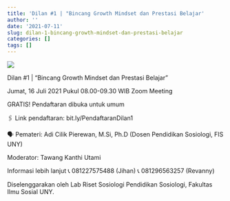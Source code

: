 ```yaml
---
title: 'Dilan #1 | "Bincang Growth Mindset dan Prestasi Belajar'
author: ''
date: '2021-07-11'
slug: dilan-1-bincang-growth-mindset-dan-prestasi-belajar
categories: []
tags: []
---
```


![](images/Dilan 1.jpg)

Dilan #1 | "Bincang Growth Mindset dan Prestasi Belajar"

Jumat, 16 Juli 2021
Pukul 08.00-09.30 WIB
Zoom Meeting

GRATIS! Pendaftaran dibuka untuk umum

🖇 Link pendaftaran: bit.ly/PendaftaranDilan1

🗣️ Pemateri: Adi Cilik Pierewan, M.Si, Ph.D (Dosen Pendidikan Sosiologi, FIS UNY)

Moderator: Tawang Kanthi Utami

Informasi lebih lanjut
📞 081227575488 (Jihan) 
📞 081296563257 (Revanny) 

Diselenggarakan oleh Lab Riset Sosiologi Pendidikan Sosiologi, Fakultas Ilmu Sosial UNY.